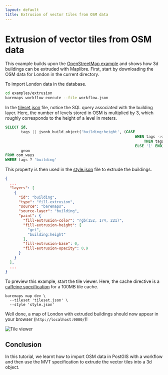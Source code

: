 ```yaml
---
layout: default
title: Extrusion of vector tiles from OSM data
---
```


# Extrusion of vector tiles from OSM data

This example builds upon the [OpenStreetMap example](/documentation/examples/import-osm-into-postgis/) and shows how 3d
buildings can be extruded with Maplibre. First, start by downloading the OSM data for London in the current directory.

To import London data in the database.

```bash
cd examples/extrusion
baremaps workflow execute --file workflow.json
```

In the [tileset.json](https://raw.githubusercontent.com/apache/incubator-baremaps/main/examples/extrusion/tileset.json)
file, notice the SQL query associated with the building layer. Here, the number of levels stored in OSM is multiplied by
3, which roughly corresponds to the height of a level in meters.

```sql
SELECT id,
       tags || jsonb_build_object('building:height', (CASE
                                                          WHEN tags ->> 'building:levels' ~ '^[0-9\\.]+$'
                                                              THEN tags ->> 'building:levels'
                                                          ELSE '1' END)::real * 3),
       geom
FROM osm_ways
WHERE tags ? 'building'
```

This property is then used in
the [style.json](https://raw.githubusercontent.com/apache/incubator-baremaps/main/examples/extrusion/style.json) file to
extrude the buildings.

```json
{
  ...
  "layers": [
    {
      "id": "building",
      "type": "fill-extrusion",
      "source": "baremaps",
      "source-layer": "building",
      "paint": {
        "fill-extrusion-color": "rgb(152, 174, 221)",
        "fill-extrusion-height": [
          "get",
          "building:height"
        ],
        "fill-extrusion-base": 0,
        "fill-extrusion-opacity": 0.9
      }
    }
  ],
  ...
}
```

To preview this example, start the tile viewer. Here, the cache directive is
a [caffeine specification](https://www.javadoc.io/doc/com.github.ben-manes.caffeine/caffeine/2.2.2/com/github/benmanes/caffeine/cache/CaffeineSpec.html)
for a 100MB tile cache.

```shell
baremaps map dev \
  --tileset 'tileset.json' \
  --style 'style.json'
```

Well done, a map of London with extruded buildings should now appear in your browser (`http://localhost:9000/`)!

![Tile viewer](/images/extrusion.png)

## Conclusion

In this tutorial, we learnt how to import OSM data in PostGIS with a workflow and then use the MVT specification to extrude the vector tiles into a 3d object.
